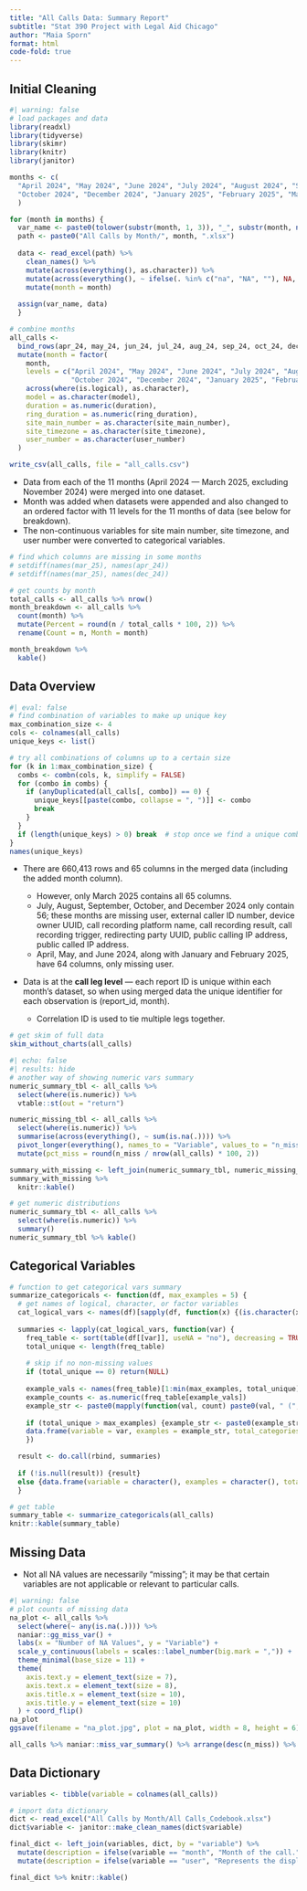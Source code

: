 ```yaml
---
title: "All Calls Data: Summary Report"
subtitle: "Stat 390 Project with Legal Aid Chicago"
author: "Maia Sporn"
format: html
code-fold: true
---
```


## Initial Cleaning


```r
#| warning: false
# load packages and data
library(readxl)
library(tidyverse)
library(skimr)
library(knitr)
library(janitor)

months <- c(
  "April 2024", "May 2024", "June 2024", "July 2024", "August 2024", "September 2024",
  "October 2024", "December 2024", "January 2025", "February 2025", "March 2025"
  )

for (month in months) {
  var_name <- paste0(tolower(substr(month, 1, 3)), "_", substr(month, nchar(month) - 1, nchar(month)))
  path <- paste0("All Calls by Month/", month, ".xlsx")
  
  data <- read_excel(path) %>%
    clean_names() %>%
    mutate(across(everything(), as.character)) %>%
    mutate(across(everything(), ~ ifelse(. %in% c("na", "NA", ""), NA, .))) %>%
    mutate(month = month)
  
  assign(var_name, data)
  }

# combine months
all_calls <- 
  bind_rows(apr_24, may_24, jun_24, jul_24, aug_24, sep_24, oct_24, dec_24, jan_25, feb_25, mar_25) %>%
  mutate(month = factor(
    month, 
    levels = c("April 2024", "May 2024", "June 2024", "July 2024", "August 2024", "September 2024", 
               "October 2024", "December 2024", "January 2025", "February 2025", "March 2025"), ordered = TRUE),
    across(where(is.logical), as.character),
    model = as.character(model),
    duration = as.numeric(duration),
    ring_duration = as.numeric(ring_duration),
    site_main_number = as.character(site_main_number),
    site_timezone = as.character(site_timezone),
    user_number = as.character(user_number)
  )

write_csv(all_calls, file = "all_calls.csv")
```

- Data from each of the 11 months (April 2024 — March 2025, excluding November 2024) were merged into one dataset.
- Month was added when datasets were appended and also changed to an ordered factor with 11 levels for the 11 months of data (see below for breakdown).
- The non-continuous variables for site main number, site timezone, and user number were converted to categorical variables.

```r
# find which columns are missing in some months
# setdiff(names(mar_25), names(apr_24))
# setdiff(names(mar_25), names(dec_24))

# get counts by month
total_calls <- all_calls %>% nrow()
month_breakdown <- all_calls %>% 
  count(month) %>%
  mutate(Percent = round(n / total_calls * 100, 2)) %>%
  rename(Count = n, Month = month)

month_breakdown %>% 
  kable()
```

## Data Overview

```r
#| eval: false
# find combination of variables to make up unique key
max_combination_size <- 4
cols <- colnames(all_calls)
unique_keys <- list()

# try all combinations of columns up to a certain size
for (k in 1:max_combination_size) {
  combs <- combn(cols, k, simplify = FALSE)
  for (combo in combs) {
    if (anyDuplicated(all_calls[, combo]) == 0) {
      unique_keys[[paste(combo, collapse = ", ")]] <- combo
      break
    }
  }
  if (length(unique_keys) > 0) break  # stop once we find a unique combo
}
names(unique_keys)
```

- There are 660,413 rows and 65 columns in the merged data (including the added month column).

  - However, only March 2025 contains all 65 columns.
  - July, August, September, October, and December 2024 only contain 56; these months are missing user, external caller ID number, device owner UUID, call recording platform name, call recording result, call recording trigger, redirecting party UUID, public calling IP address, public called IP address.
  - April, May, and June 2024, along with January and February 2025, have 64 columns, only missing user.
  
- Data is at the **call leg level** — each report ID is unique within each month's dataset, so when using merged data the unique identifier for each observation is (report_id, month).

  - Correlation ID is used to tie multiple legs together.

```r
# get skim of full data
skim_without_charts(all_calls)
```

```r
#| echo: false
#| results: hide
# another way of showing numeric vars summary
numeric_summary_tbl <- all_calls %>%
  select(where(is.numeric)) %>%
  vtable::st(out = "return")

numeric_missing_tbl <- all_calls %>%
  select(where(is.numeric)) %>%
  summarise(across(everything(), ~ sum(is.na(.)))) %>%
  pivot_longer(everything(), names_to = "Variable", values_to = "n_miss") %>%
  mutate(pct_miss = round(n_miss / nrow(all_calls) * 100, 2))

summary_with_missing <- left_join(numeric_summary_tbl, numeric_missing_tbl, by = "Variable")
summary_with_missing %>%
  knitr::kable()

# get numeric distributions
numeric_summary_tbl <- all_calls %>%
  select(where(is.numeric)) %>%
  summary()
numeric_summary_tbl %>% kable()
```

## Categorical Variables

```r
# function to get categorical vars summary
summarize_categoricals <- function(df, max_examples = 5) {
  # get names of logical, character, or factor variables
  cat_logical_vars <- names(df)[sapply(df, function(x) {(is.character(x) || is.factor(x) || is.logical(x)) && !all(is.na(x))})]
  
  summaries <- lapply(cat_logical_vars, function(var) {
    freq_table <- sort(table(df[[var]], useNA = "no"), decreasing = TRUE)
    total_unique <- length(freq_table)
    
    # skip if no non-missing values
    if (total_unique == 0) return(NULL)
    
    example_vals <- names(freq_table)[1:min(max_examples, total_unique)]
    example_counts <- as.numeric(freq_table[example_vals])
    example_str <- paste0(mapply(function(val, count) paste0(val, " (", count, ")"), example_vals, example_counts), collapse = "; ")
    
    if (total_unique > max_examples) {example_str <- paste0(example_str, "; ... [Total: ", total_unique, " categories]")}
    data.frame(variable = var, examples = example_str, total_categories = total_unique,stringsAsFactors = FALSE)
    })

  result <- do.call(rbind, summaries)
  
  if (!is.null(result)) {result} 
  else {data.frame(variable = character(), examples = character(), total_categories = integer())}
  }

# get table
summary_table <- summarize_categoricals(all_calls)
knitr::kable(summary_table)
```

## Missing Data

- Not all NA values are necessarily "missing"; it may be that certain variables are not applicable or relevant to particular calls.

```r
#| warning: false
# plot counts of missing data
na_plot <- all_calls %>%
  select(where(~ any(is.na(.)))) %>%
  naniar::gg_miss_var() +
  labs(x = "Number of NA Values", y = "Variable") +
  scale_y_continuous(labels = scales::label_number(big.mark = ",")) +
  theme_minimal(base_size = 11) +
  theme(
    axis.text.y = element_text(size = 7),
    axis.text.x = element_text(size = 8), 
    axis.title.x = element_text(size = 10),
    axis.title.y = element_text(size = 10)
  ) + coord_flip()
na_plot
ggsave(filename = "na_plot.jpg", plot = na_plot, width = 8, height = 6)
```

```r
all_calls %>% naniar::miss_var_summary() %>% arrange(desc(n_miss)) %>% kable()
```


## Data Dictionary

```r
variables <- tibble(variable = colnames(all_calls))

# import data dictionary
dict <- read_excel("All Calls by Month/All Calls_Codebook.xlsx")
dict$variable <- janitor::make_clean_names(dict$variable)

final_dict <- left_join(variables, dict, by = "variable") %>%
  mutate(description = ifelse(variable == "month", "Month of the call.", description)) %>%
  mutate(description = ifelse(variable == "user", "Represents the display name for the type of user who made or received the call.", description))

final_dict %>% knitr::kable()
```


